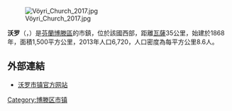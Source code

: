 [[File:Vöyri_Church_2017.jpg|thumb]]

'''沃罗'''（{{lang-sv|Vörå}}，{{lang-fi|Vöyri}}）是[[芬蘭|芬蘭]][[博滕區|博滕區]]的市鎮，位於該國西部，距離[[瓦薩|瓦薩]]35公里，始建於1868年，面積1,500平方公里，2013年人口6,720，人口密度為每平方公里8.6人。

==外部連結==
{{commonscat|Vörå}}
* [http://www.vora.fi/ 沃罗市镇官方网站] {{Wayback|url=http://www.vora.fi/ |date=20130502114609 }} {{sv}} {{fi}}

{{Finland-geo-stub}}
[[Category:博滕区市镇|Category:博滕区市镇]]